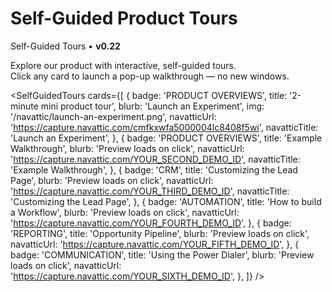 
# Self-Guided Product Tours

Self-Guided Tours • **v0.22**

Explore our product with interactive, self-guided tours.  
Click any card to launch a pop-up walkthrough — no new windows.

<SelfGuidedTours
  cards={[
    {
      badge: 'PRODUCT OVERVIEWS',
      title: '2-minute mini product tour',
      blurb: 'Launch an Experiment',
      img: '/navattic/launch-an-experiment.png',
      navatticUrl: 'https://capture.navattic.com/cmfkxwfa5000004lc8408f5wi',
      navatticTitle: 'Launch an Experiment',
    },
    {
      badge: 'PRODUCT OVERVIEWS',
      title: 'Example Walkthrough',
      blurb: 'Preview loads on click',
      navatticUrl: 'https://capture.navattic.com/YOUR_SECOND_DEMO_ID',
      navatticTitle: 'Example Walkthrough',
    },
    {
      badge: 'CRM',
      title: 'Customizing the Lead Page',
      blurb: 'Preview loads on click',
      navatticUrl: 'https://capture.navattic.com/YOUR_THIRD_DEMO_ID',
      navatticTitle: 'Customizing the Lead Page',
    },
    {
      badge: 'AUTOMATION',
      title: 'How to build a Workflow',
      blurb: 'Preview loads on click',
      navatticUrl: 'https://capture.navattic.com/YOUR_FOURTH_DEMO_ID',
    },
    {
      badge: 'REPORTING',
      title: 'Opportunity Pipeline',
      blurb: 'Preview loads on click',
      navatticUrl: 'https://capture.navattic.com/YOUR_FIFTH_DEMO_ID',
    },
    {
      badge: 'COMMUNICATION',
      title: 'Using the Power Dialer',
      blurb: 'Preview loads on click',
      navatticUrl: 'https://capture.navattic.com/YOUR_SIXTH_DEMO_ID',
    },
  ]}
/>

